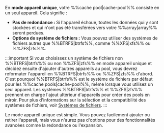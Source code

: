 En **mode appareil unique**, votre %%cache pool|cache-pool%% consiste en un seul appareil. Cela signifie :

- **Pas de redondance :** Si l'appareil échoue, toutes les données qui y sont stockées et qui n'ont pas été transférées vers votre %%array|array%% seront perdues.
- **Options de système de fichiers :** Vous pouvez utiliser des systèmes de fichiers autres que %%BTRFS|btrfs%%, comme %%XFS|xfs%% ou %%ZFS|zfs%%.

:::important
Si vous choisissez un système de fichiers non %%BTRFS|btrfs%% ou non %%ZFS|zfs%% en mode appareil unique et décidez ensuite d'ajouter d'autres appareils au pool, vous devrez reformater l'appareil en %%BTRFS|btrfs%% ou %%ZFS|zfs%% d'abord. C'est pourquoi %%BTRFS|btrfs%% est le système de fichiers par défaut pour les %%cache pools|cache-pool%%, même lorsque vous utilisez un seul appareil. Les systèmes %%BTRFS|btrfs%% et %%ZFS|zfs%% prennent en charge l'ajout ultérieur d'appareils pour créer des pools en miroir. Pour plus d'informations sur la sélection et la compatibilité des systèmes de fichiers, voir [Systèmes de fichiers](../file-systems.mdx).
:::

Le mode appareil unique est simple. Vous pouvez facilement ajouter ou retirer l'appareil, mais vous n'aurez pas d'options pour des fonctionnalités avancées comme la redondance ou l'expansion.
